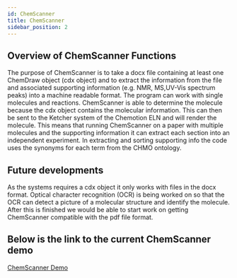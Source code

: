 ```yaml
---
id: ChemScanner
title: ChemScanner
sidebar_position: 2
---
```


## Overview of ChemScanner Functions

The purpose of ChemScanner is to take a docx file containing at least one ChemDraw object (cdx object) and to extract the information from the file and associated supporting information (e.g. NMR, MS,UV-Vis spectrum peaks) into a machine readable format. The program can work with single molecules and reactions. ChemScanner is able to determine the molecule because the cdx object contains the molecular information. This can then be sent to the Ketcher system of the Chemotion ELN and will render the molecule. This means that running ChemScanner on a paper with multiple molecules and the supporting information it can extract each section into an independent experiment. In extracting and sorting supporting info the code uses the synonyms for each term from the CHMO ontology.

## Future developments

As the systems requires a cdx object it only works with files in the docx format. Optical character recognition (OCR) is being worked on so that the OCR can detect a picture of a molecular structure and identify the molecule. After this is finished we would be able to start work on getting ChemScanner compatible with the pdf file format.

## Below is the link to the current ChemScanner demo

[ChemScanner Demo](http://eln.chemotion.net/chemscanner)

